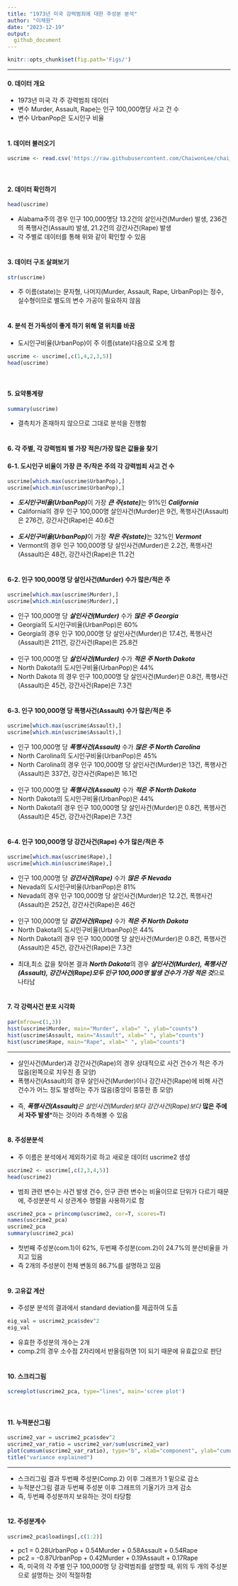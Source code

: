 ```yaml
---
title: "1973년 미국 강력범죄에 대한 주성분 분석"
author: "이채원"
date: "2023-12-19"
output:
  github_document
---
```

```r
knitr::opts_chunk$set(fig.path='Figs/')
```
---
#### **0. 데이터 개요**  
- 1973년 미국 각 주 강력범죄 데이터  
- 변수 Murder, Assault, Rape는 인구 100,000명당 사고 건 수  
- 변수 UrbanPop은 도시인구 비율   
<br/>

#### **1. 데이터 불러오기**   
```r
uscrime <- read.csv('https://raw.githubusercontent.com/ChaiwonLee/chai_pjt/main/2023/uscrime/uscrime.csv?token=GHSAT0AAAAAACLY6AY2WT6AQMW3UDWCALVGZMBR3EQ',fileEncoding = "utf-8")
```
<br/>

#### **2. 데이터 확인하기**
```r
head(uscrime)
```
- Alabama주의 경우 인구 100,000명당 13.2건의 살인사건(Murder) 발생, 236건의 폭행사건(Assault) 발생, 21.2건의 강간사건(Rape) 발생
- 각 주별로 데이터를 통해 위와 같이 확인할 수 있음  
<br/>

#### **3. 데이터 구조 살펴보기**
```r
str(uscrime)
```
- 주 이름(state)는 문자형, 나머지(Murder, Assault, Rape, UrbanPop)는 정수, 실수형이므로 별도의 변수 가공이 필요하지 않음  
<br/>

#### **4. 분석 전 가독성이 좋게 하기 위해 열 위치를 바꿈**
- 도시인구비율(UrbanPop)이 주 이름(state)다음으로 오게 함
```r
uscrime <- uscrime[,c(1,4,2,3,5)]
head(uscrime)
```
<br/>

#### **5. 요약통계량**
```r
summary(uscrime)
```
- 결측치가 존재하지 않으므로 그대로 분석을 진행함  
<br/>

#### **6. 각 주별, 각 강력범죄 별 가장 적은/가장 많은 값들을 찾기**
#### **6-1. 도시인구 비율이 가장 큰 주/작은 주의 각 강력범죄 사고 건 수**
```r
uscrime[which.max(uscrime$UrbanPop),] 
uscrime[which.min(uscrime$UrbanPop),] 
```
- ***도시인구비율(UrbanPop)***이 가장 ***큰 주(state)***는 91%인 ***California***  
- California의 경우 인구 100,000명 살인사건(Murder)은 9건, 폭행사건(Assault)은 276건, 강간사건(Rape)은 40.6건  
<br/>
- ***도시인구비율(UrbanPop)***이 가장 ***작은 주(state)***는 32%인 ***Vermont***  
- Vermont의 경우 인구 100,000명 당 살인사건(Murder)은 2.2건, 폭행사건(Assault)은 48건, 강간사건(Rape)은 11.2건  
<br/>

#### **6-2. 인구 100,000명 당 살인사건(Murder) 수가 많은/적은 주**
```r
uscrime[which.max(uscrime$Murder),] 
uscrime[which.min(uscrime$Murder),] 
```
- 인구 100,000명 당 ***살인사건(Murder)*** 수가 ***많은 주*** ***Georgia***
- Georgia의 도시인구비율(UrbanPop)은 60%
- Georgia의 경우 인구 100,000명 당 살인사건(Murder)은 17.4건, 폭행사건(Assault)은 211건, 강간사건(Rape)은 25.8건  
<br/>
- 인구 100,000명 당 ***살인사건(Murder)*** 수가 ***적은 주*** ***North Dakota***
- North Dakota의 도시인구비율(UrbanPop)은 44%
- North Dakota 의 경우 인구 100,000명 당 살인사건(Murder)은 0.8건, 폭행사건(Assault)은 45건, 강간사건(Rape)은 7.3건  
<br/>

#### **6-3. 인구 100,000명 당 폭행사건(Assault) 수가 많은/적은 주**
```r
uscrime[which.max(uscrime$Assault),] 
uscrime[which.min(uscrime$Assault),] 
```
- 인구 100,000명 당 ***폭행사건(Assault)*** 수가 ***많은 주*** ***North Carolina***
- North Carolina의 도시인구비율(UrbanPop)은 45%
- North Carolina의 경우 인구 100,000명 당 살인사건(Murder)은 13건, 폭행사건(Assault)은 337건, 강간사건(Rape)은 16.1건  
<br/>
- 인구 100,000명 당 ***폭행사건(Assault)*** 수가 ***적은 주*** ***North Dakota***
- North Dakota의 도시인구비율(UrbanPop)은 44%
- North Dakota의 경우 인구 100,000명 당 살인사건(Murder)은 0.8건, 폭행사건(Assault)은 45건, 강간사건(Rape)은 7.3건  
<br/>

#### **6-4. 인구 100,000명 당 강간사건(Rape) 수가 많은/적은 주**
```r
uscrime[which.max(uscrime$Rape),] 
uscrime[which.min(uscrime$Rape),] 
```
- 인구 100,000명 당 ***강간사건(Rape)*** 수가 ***많은 주*** ***Nevada***
- Nevada의 도시인구비율(UrbanPop)은 81%
- Nevada의 경우 인구 100,000명 당 살인사건(Murder)은 12.2건, 폭행사건(Assault)은 252건, 강간사건(Rape)은 46건  
<br/>
- 인구 100,000명 당 ***강간사건(Rape)*** 수가 ***적은 주*** ***North Dakota***
- North Dakota의 도시인구비율(UrbanPop)은 44%
- North Dakota의 경우 인구 100,000명 당 살인사건(Murder)은 0.8건, 폭행사건(Assault)은 45건, 강간사건(Rape)은 7.3건  
<br/>
- 최대,최소 값을 찾아본 결과 ***North Dakota***의 경우 ***살인사건(Murder), 폭행사건(Assault), 강간사건(Rape)모두 인구 100,000명 발생 건수가 가장 적은 것***으로 나타남  
<br/>

#### **7. 각 강력사건 분포 시각화**
```r
par(mfrow=c(1,3))
hist(uscrime$Murder, main="Murder", xlab=" ", ylab="counts")
hist(uscrime$Assault, main="Assault", xlab=" ", ylab="counts")
hist(uscrime$Rape, main="Rape", xlab=" ", ylab="counts")
```
<hr/>
- 살인사건(Murder)과 강간사건(Rape)의 경우 상대적으로 사건 건수가 적은 주가 많음(왼쪽으로 치우친 종 모양)  
- 폭행사건(Assault)의 경우 살인사건(Murder)이나 강간사건(Rape)에 비해 사건 건수가 어느 정도 발생하는 주가 많음(중앙이 뚱뚱한 종 모양)  
<br/>
- 즉, ***폭행사건(Assault)**은 살인사건(Murder)보다 강간사건(Rape)보다 ***많은 주에서 자주 발생***하는 것이라 추측해볼 수 있음  
<br/>

#### **8. 주성분분석**
- 주 이름은 분석에서 제외하기로 하고 새로운 데이터 uscrime2 생성
```r
uscrime2 <- uscrime[,c(2,3,4,5)]
head(uscrime2)
```
- 범죄 관련 변수는 사건 발생 건수, 인구 관련 변수는 비율이므로 단위가 다르기 때문에, 주성분분석 시 상관계수 행렬을 사용하기로 함
```r
uscrime2_pca = princomp(uscrime2, cor=T, scores=T)
names(uscrime2_pca)
uscrime2_pca
summary(uscrime2_pca)
```
- 첫번째 주성분(com.1)이 62%, 두번째 주성분(com.2)이 24.7%의 분산비율을 가지고 있음
- 즉 2개의 주성분이 전체 변동의 86.7%를 설명하고 있음  
<br/>

#### **9. 고유값 계산**
- 주성분 분석의 결과에서 standard deviation를 제곱하여 도출
```r
eig_val = uscrime2_pca$sdev^2
eig_val
```
- 유효한 주성분의 개수는 2개
- comp.2의 경우 소수점 2자리에서 반올림하면 1이 되기 때문에 유효값으로 판단  
<br/>

#### **10. 스크리그림**
```r
screeplot(uscrime2_pca, type="lines", main='scree plot')
```
<br/>

#### **11. 누적분산그림**
```r
uscrime2_var = uscrime2_pca$sdev^2
uscrime2_var_ratio = uscrime2_var/sum(uscrime2_var)
plot(cumsum(uscrime2_var_ratio), type="b", xlab="component", ylab="cumulative proportion")
title("variance explained")
```
<hr/>
- 스크리그림 결과 두번째 주성분(Comp.2) 이후 그래프가 1 밑으로 감소
- 누적분산그림 결과 두번째 주성분 이후 그래프의 기울기가 크게 감소
- 즉, 두번째 주성분까지 보유하는 것이 타당함  
<br/>

#### **12. 주성분계수**
```r
uscrime2_pca$loadings[,c(1:2)]
```
- pc1 = 0.28UrbanPop + 0.54Murder + 0.58Assault + 0.54Rape
- pc2 = -0.87UrbanPop + 0.42Murder + 0.19Assault + 0.17Rape
- 즉, 미국의 각 주별 인구 100,000명 당 강력범죄를 설명할 때, 위의 두 개의 주성분으로 설명하는 것이 적절하함
<br/>
